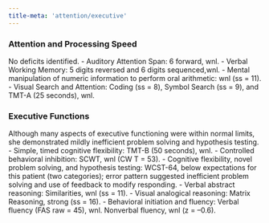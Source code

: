 ```yaml
---
title-meta: 'attention/executive'
---
```


### Attention and Processing Speed 

No deficits identified.
- Auditory Attention Span: 6 forward, wnl.
- Verbal Working Memory: 5 digits reversed and 6 digits sequenced,wnl.
- Mental manipulation of numeric information to perform oral arithmetic: wnl (ss = 11).
- Visual Search and Attention: Coding (ss = 8), Symbol Search (ss = 9), and TMT-A (25 seconds), wnl.

### Executive Functions 

Although many aspects of executive functioning were within normal limits, she demonstrated mildly inefficient problem solving and hypothesis testing.
- Simple, timed cognitive flexibility: TMT-B (50 seconds), wnl.
- Controlled behavioral inhibition: SCWT, wnl (CW T = 53).
- Cognitive flexibility, novel problem solving, and hypothesis testing: WCST-64, below expectations for this patient (two categories); error pattern suggested inefficient problem solving and use of feedback to modify responding.
- Verbal abstract reasoning: Similarities, wnl (ss = 11).
- Visual analogical reasoning: Matrix Reasoning, strong (ss = 16).
- Behavioral initiation and fluency: Verbal fluency (FAS raw = 45), wnl. Nonverbal fluency, wnl (z = –0.6).
